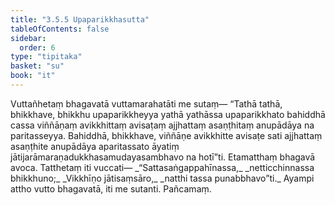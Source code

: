 ```yaml
---
title: "3.5.5 Upaparikkhasutta"
tableOfContents: false
sidebar:
  order: 6
type: "tipitaka"
basket: "su"
book: "it"
---
```



<DynamicBreadcrumb />

<Division number="94" book="it" bookNo="18" page="258">

<Paragraph number="672" book="it">
Vuttañhetaṃ bhagavatā vuttamarahatāti me sutaṃ—
</Paragraph>

<Paragraph number="673" book="it">
“Tathā tathā, bhikkhave, bhikkhu upaparikkheyya yathā yathāssa upaparikkhato bahiddhā cassa viññāṇaṃ avikkhittaṃ avisaṭaṃ ajjhattaṃ asaṇṭhitaṃ anupādāya na paritasseyya. Bahiddhā, bhikkhave, viññāṇe avikkhitte avisaṭe sati ajjhattaṃ asaṇṭhite anupādāya aparitassato āyatiṃ jātijarāmaraṇadukkhasamudayasambhavo na hotī”ti. Etamatthaṃ bhagavā avoca. Tatthetaṃ iti vuccati—
</Paragraph>

<Paragraph number="674" type="verses" book="it">
_“Sattasaṅgappahīnassa,_  
_netticchinnassa bhikkhuno;_  
_Vikkhīṇo jātisaṃsāro,_  
_natthi tassa punabbhavo”ti._  

</Paragraph>

<Paragraph number="675" book="it">
Ayampi attho vutto bhagavatā, iti me sutanti.

</Paragraph>
</Division>

<Paragraph number="676" type="center" book="it">
Pañcamaṃ.
</Paragraph>